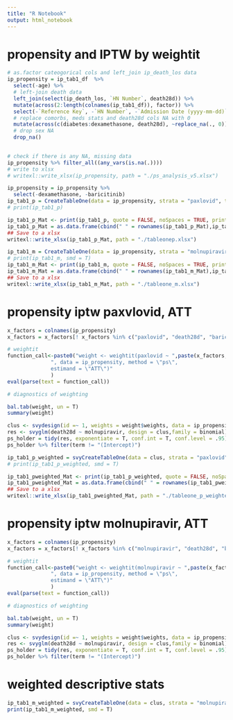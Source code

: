 ```yaml
---
title: "R Notebook"
output: html_notebook
---
```


# propensity and IPTW by weightit

```r
# as.factor cateogorical cols and left_join ip_death_los data
ip_propensity = ip_tab1_df  %>%
  select(-age) %>%
  # left-join death data
  left_join(select(ip_death_los, `HN Number`, death28d)) %>%
  mutate(across(2:length(colnames(ip_tab1_df)), factor)) %>%
  select(-`Reference Key`, -`HN Number`, -`Admission Date (yyyy-mm-dd)`)  %>%
  # replace comorbs, meds stats and death28d cols NA with 0
  mutate(across(c(diabetes:dexamethasone, death28d), ~replace_na(., 0))) %>%
  # drop sex NA
  drop_na() 
  

# check if there is any NA, missing data
ip_propensity %>% filter_all((any_vars(is.na(.))))
# write to xlsx
# writexl::write_xlsx(ip_propensity, path = "./ps_analysis_v5.xlsx")

ip_propensity = ip_propensity %>%
  select(-dexamethasone, -baricitinib)
ip_tab1_p = CreateTableOne(data = ip_propensity, strata = "paxlovid", test = F)
# print(ip_tab1_p)

ip_tab1_p_Mat <- print(ip_tab1_p, quote = FALSE, noSpaces = TRUE, printToggle = FALSE, smd = T)
ip_tab1_p_Mat = as.data.frame(cbind(" " = rownames(ip_tab1_p_Mat),ip_tab1_p_Mat))
## Save to a xlsx
writexl::write_xlsx(ip_tab1_p_Mat, path = "./tableonep.xlsx")

ip_tab1_m = CreateTableOne(data = ip_propensity, strata = "molnupiravir", test = F)
# print(ip_tab1_m, smd = T)
ip_tab1_m_Mat <- print(ip_tab1_m, quote = FALSE, noSpaces = TRUE, printToggle = FALSE, smd = T)
ip_tab1_m_Mat = as.data.frame(cbind(" " = rownames(ip_tab1_m_Mat),ip_tab1_m_Mat))
## Save to a xlsx
writexl::write_xlsx(ip_tab1_m_Mat, path = "./tableone_m.xlsx")
```

# propensity iptw paxvlovid, ATT

```r
x_factors = colnames(ip_propensity)
x_factors = x_factors[! x_factors %in% c("paxlovid", "death28d", "baricitinib", "dexamethasone", "parkinsons")]

# weightit 
function_call<-paste0("weight <- weightit(paxlovid ~ ",paste(x_factors, collapse = "+"), 
              ", data = ip_propensity, method = \"ps\", 
              estimand = \"ATT\")"
              )
eval(parse(text = function_call))

# diagnostics of weighting

bal.tab(weight, un = T)
summary(weight)

clus <- svydesign(id =~ 1, weights = weight$weights, data = ip_propensity)
res <- svyglm(death28d ~ molnupiravir, design = clus,family = binomial)
ps_holder = tidy(res, exponentiate = T, conf.int = T, conf.level = .95)
ps_holder %>% filter(term != "(Intercept)")

ip_tab1_p_weighted = svyCreateTableOne(data = clus, strata = "paxlovid", test = F)
# print(ip_tab1_p_weighted, smd = T)

ip_tab1_pweighted_Mat <- print(ip_tab1_p_weighted, quote = FALSE, noSpaces = TRUE, printToggle = FALSE, smd = T)
ip_tab1_pweighted_Mat = as.data.frame(cbind(" " = rownames(ip_tab1_pweighted_Mat),ip_tab1_pweighted_Mat))
## Save to a xlsx
writexl::write_xlsx(ip_tab1_pweighted_Mat, path = "./tableone_p_weighted.xlsx")
```

# propensity iptw molnupiravir, ATT

```r
x_factors = colnames(ip_propensity)
x_factors = x_factors[! x_factors %in% c("molnupiravir", "death28d", "baricitinib", "dexamethasone", "parkinsons")]

# weightit 
function_call<-paste0("weight <- weightit(molnupiravir ~ ",paste(x_factors, collapse = "+"), 
              ", data = ip_propensity, method = \"ps\", 
              estimand = \"ATT\")"
              )
eval(parse(text = function_call))

# diagnostics of weighting

bal.tab(weight, un = T)
summary(weight)

clus <- svydesign(id =~ 1, weights = weight$weights, data = ip_propensity)
res <- svyglm(death28d ~ molnupiravir, design = clus,family = binomial)
ps_holder = tidy(res, exponentiate = T, conf.int = T, conf.level = .95)
ps_holder %>% filter(term != "(Intercept)")
```



# weighted descriptive stats

```r

ip_tab1_m_weighted = svyCreateTableOne(data = clus, strata = "molnupiravir", test = F)
print(ip_tab1_m_weighted, smd = T)
```